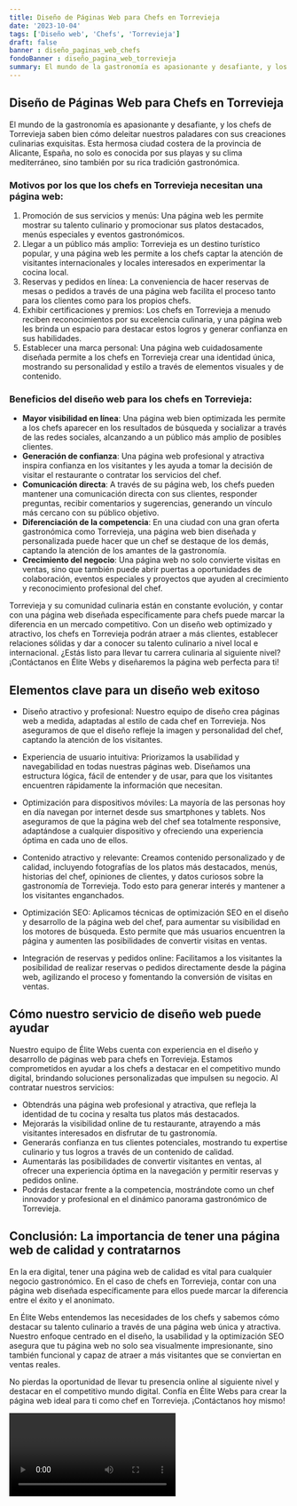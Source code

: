 ```yaml
---
title: Diseño de Páginas Web para Chefs en Torrevieja
date: '2023-10-04'
tags: ['Diseño web', 'Chefs', 'Torrevieja']
draft: false
banner : diseño_paginas_web_chefs
fondoBanner : diseño_pagina_web_torrevieja
summary: El mundo de la gastronomía es apasionante y desafiante, y los chefs de Torrevieja saben bien cómo deleitar nuestros paladares con sus creaciones culinarias exquisitas. Esta hermosa ciudad costera de la provincia de Alicante, España, no solo es conocida por sus playas y su clima mediterráneo, sino también por su rica tradición gastronómica. 
---
```


## Diseño de Páginas Web para Chefs en Torrevieja

El mundo de la gastronomía es apasionante y desafiante, y los chefs de Torrevieja saben bien cómo deleitar nuestros paladares con sus creaciones culinarias exquisitas. Esta hermosa ciudad costera de la provincia de Alicante, España, no solo es conocida por sus playas y su clima mediterráneo, sino también por su rica tradición gastronómica. 

### Motivos por los que los chefs en Torrevieja necesitan una página web:
1. Promoción de sus servicios y menús: Una página web les permite mostrar su talento culinario y promocionar sus platos destacados, menús especiales y eventos gastronómicos.
2. Llegar a un público más amplio: Torrevieja es un destino turístico popular, y una página web les permite a los chefs captar la atención de visitantes internacionales y locales interesados en experimentar la cocina local.
3. Reservas y pedidos en línea: La conveniencia de hacer reservas de mesas o pedidos a través de una página web facilita el proceso tanto para los clientes como para los propios chefs.
4. Exhibir certificaciones y premios: Los chefs en Torrevieja a menudo reciben reconocimientos por su excelencia culinaria, y una página web les brinda un espacio para destacar estos logros y generar confianza en sus habilidades.
5. Establecer una marca personal: Una página web cuidadosamente diseñada permite a los chefs en Torrevieja crear una identidad única, mostrando su personalidad y estilo a través de elementos visuales y de contenido.

### Beneficios del diseño web para los chefs en Torrevieja:
- **Mayor visibilidad en línea**: Una página web bien optimizada les permite a los chefs aparecer en los resultados de búsqueda y socializar a través de las redes sociales, alcanzando a un público más amplio de posibles clientes.
- **Generación de confianza**: Una página web profesional y atractiva inspira confianza en los visitantes y les ayuda a tomar la decisión de visitar el restaurante o contratar los servicios del chef.
- **Comunicación directa**: A través de su página web, los chefs pueden mantener una comunicación directa con sus clientes, responder preguntas, recibir comentarios y sugerencias, generando un vínculo más cercano con su público objetivo.
- **Diferenciación de la competencia**: En una ciudad con una gran oferta gastronómica como Torrevieja, una página web bien diseñada y personalizada puede hacer que un chef se destaque de los demás, captando la atención de los amantes de la gastronomía.
- **Crecimiento del negocio**: Una página web no solo convierte visitas en ventas, sino que también puede abrir puertas a oportunidades de colaboración, eventos especiales y proyectos que ayuden al crecimiento y reconocimiento profesional del chef.

Torrevieja y su comunidad culinaria están en constante evolución, y contar con una página web diseñada específicamente para chefs puede marcar la diferencia en un mercado competitivo. Con un diseño web optimizado y atractivo, los chefs en Torrevieja podrán atraer a más clientes, establecer relaciones sólidas y dar a conocer su talento culinario a nivel local e internacional. ¿Estás listo para llevar tu carrera culinaria al siguiente nivel? ¡Contáctanos en Élite Webs y diseñaremos la página web perfecta para ti!

<GifSeo />

<Cta />

## Elementos clave para un diseño web exitoso

- Diseño atractivo y profesional: Nuestro equipo de diseño crea páginas web a medida, adaptadas al estilo de cada chef en Torrevieja. Nos aseguramos de que el diseño refleje la imagen y personalidad del chef, captando la atención de los visitantes.

- Experiencia de usuario intuitiva: Priorizamos la usabilidad y navegabilidad en todas nuestras páginas web. Diseñamos una estructura lógica, fácil de entender y de usar, para que los visitantes encuentren rápidamente la información que necesitan.

- Optimización para dispositivos móviles: La mayoría de las personas hoy en día navegan por internet desde sus smartphones y tablets. Nos aseguramos de que la página web del chef sea totalmente responsive, adaptándose a cualquier dispositivo y ofreciendo una experiencia óptima en cada uno de ellos.

- Contenido atractivo y relevante: Creamos contenido personalizado y de calidad, incluyendo fotografías de los platos más destacados, menús, historias del chef, opiniones de clientes, y datos curiosos sobre la gastronomía de Torrevieja. Todo esto para generar interés y mantener a los visitantes enganchados.

- Optimización SEO: Aplicamos técnicas de optimización SEO en el diseño y desarrollo de la página web del chef, para aumentar su visibilidad en los motores de búsqueda. Esto permite que más usuarios encuentren la página y aumenten las posibilidades de convertir visitas en ventas.

- Integración de reservas y pedidos online: Facilitamos a los visitantes la posibilidad de realizar reservas o pedidos directamente desde la página web, agilizando el proceso y fomentando la conversión de visitas en ventas.

## Cómo nuestro servicio de diseño web puede ayudar

Nuestro equipo de Élite Webs cuenta con experiencia en el diseño y desarrollo de páginas web para chefs en Torrevieja. Estamos comprometidos en ayudar a los chefs a destacar en el competitivo mundo digital, brindando soluciones personalizadas que impulsen su negocio. Al contratar nuestros servicios:

- Obtendrás una página web profesional y atractiva, que refleja la identidad de tu cocina y resalta tus platos más destacados.
- Mejorarás la visibilidad online de tu restaurante, atrayendo a más visitantes interesados en disfrutar de tu gastronomía.
- Generarás confianza en tus clientes potenciales, mostrando tu expertise culinario y tus logros a través de un contenido de calidad.
- Aumentarás las posibilidades de convertir visitantes en ventas, al ofrecer una experiencia óptima en la navegación y permitir reservas y pedidos online.
- Podrás destacar frente a la competencia, mostrándote como un chef innovador y profesional en el dinámico panorama gastronómico de Torrevieja.

## Conclusión: La importancia de tener una página web de calidad y contratarnos

En la era digital, tener una página web de calidad es vital para cualquier negocio gastronómico. En el caso de chefs en Torrevieja, contar con una página web diseñada específicamente para ellos puede marcar la diferencia entre el éxito y el anonimato.

En Élite Webs entendemos las necesidades de los chefs y sabemos cómo destacar su talento culinario a través de una página web única y atractiva. Nuestro enfoque centrado en el diseño, la usabilidad y la optimización SEO asegura que tu página web no solo sea visualmente impresionante, sino también funcional y capaz de atraer a más visitantes que se conviertan en ventas reales.

No pierdas la oportunidad de llevar tu presencia online al siguiente nivel y destacar en el competitivo mundo digital. Confía en Élite Webs para crear la página web ideal para ti como chef en Torrevieja. ¡Contáctanos hoy mismo!

<Video />

<CtaBot job='Chefs' city='Torrevieja'/>

<Gmaps query='Torrevieja+españa+maps' />